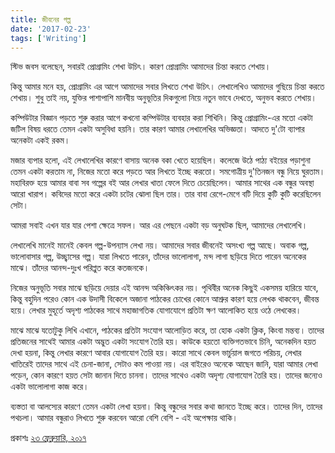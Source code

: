```yaml
---
title: জীবনের গল্প
date: '2017-02-23'
tags: ['Writing']
---
```


স্টিভ জবস বলেছেন, সবারই প্রোগ্রামিং শেখা উচিৎ। কারণ প্রোগ্রামিং আমাদের চিন্তা করতে শেখায়।

কিন্তু আমার মনে হয়, প্রোগ্রামিং এর আগে আমাদের সবার লিখতে শেখা উচিৎ। লেখালেখিও আমাদের গুছিয়ে চিন্তা করতে শেখায়। শুধু তাই নয়, যুক্তির পাশাপাশি মানবীয় অনুভূতির দিকগুলো নিয়ে নতুন ভাবে দেখতে, অনুভব করতে শেখায়।

কম্পিউটার বিজ্ঞান পড়তে শুরু করার আগে কখনো কম্পিউটার ব্যবহার করা শিখিনি। কিন্তু প্রোগ্রামিং-এর মতো একটা জটিল বিষয় ধরতে তেমন একটা অসুবিধা হয়নি। তার কারণ আমার লেখালেখির অভিজ্ঞতা। আদতে দু'টো ব্যাপার অনেকটা একই রকম।

মজার ব্যপার হলো, এই লেখালেখির কারণে বাসায় অনেক বকা খেতে হয়েছিল। কলেজে উঠে পাঠ্য বইয়ের পড়াশুনা তেমন একটা করতাম না, নিজের মতো করে পড়তে আর লিখতে ইচ্ছে করতো। সমগোত্রীয় দু'তিনজন বন্ধু নিয়ে ঘুরতাম। মহাবিরক্ত হয়ে আমার বাবা সব গল্পের বই আর লেখার খাতা ফেলে দিতে চেয়েছিলেন। আমার সাথের এক বন্ধুর অবস্থা আরো খারাপ। কবিদের মতো করে একটা চটের ঝোলা ছিল তার। তার বাবা রেগে-মেগে বটি দিয়ে কুটি কুটি করেছিলেন সেটা।

আমরা সবাই এখন যার যার পেশা ক্ষেত্রে সফল। আর এর পেছনে একটা বড় অনুঘটক ছিল, আমাদের লেখালেখি।

লেখালেখি মানেই মানেই কেবল গল্প-উপন্যাস লেখা নয়। আমাদের সবার জীবনেই অসংখ্য গল্প আছে। অবাক গল্প, ভালোবাসার গল্প, উচ্ছ্বাসের গল্প। যারা লিখতে পারেন, তাঁদের ভালোলাগা, মন্দ লাগা ছড়িয়ে দিতে পারেন অনেকের মাঝে। তাঁদের আনন্দ-দুঃখ পরিপ্লুত করে কতজনকে।

নিজের অনুভূতি সবার মাঝে ছড়িয়ে দেয়ার এই আনন্দ অকিঞ্চিৎকর নয়। পৃথিবীর অনেক কিছুই একসময় হারিয়ে যাবে, কিন্তু বহুদিন পরেও কোন এক উদাসী বিকেলে অজানা পাঠকের চোখের কোনে আশ্রুর কারণ হয়ে লেখক থাকবেন, জীবন্ত হয়ে। লেখার মুহূর্তে অদৃশ্য পাঠকের সাথে মহাজাগতিক যোগাযোগে প্রতিটা ক্ষণ আলোকিত হয়ে ওঠে লেখকের।

মাঝে মাঝে যতোটুকু লিখি এখানে, পাঠকের প্রতিটা সংযোগ আলোড়িত করে, তা হোক একটা ক্লিক, কিংবা মন্তব্য। তাদের প্রতিজনের সাথেই আমার একটা অদ্ভুত একটা সংযোগ তৈরি হয়। কাউকে হয়তো ব্যক্তিগতভাবে চিনি, অনেকদিন হয়ত দেখা হয়না, কিন্তু লেখার কারণে আবার যোগাযোগ তৈরি হয়। কারো সাথে কেবল ভার্চুয়াল জগতে পরিচয়, লেখার খাতিরেই তাদের সাথে এই চেনা-জানা, সেটাও কম পাওয়া নয়। এর বাইরেও অনেকে আছেন জানি, যারা আমার লেখা পড়েন, কোন কারণে হয়ত সেটা জানান দিতে চাননা। তাদের সাথেও একটা অদৃশ্য যোগাযোগ তৈরি হয়। তাদের জন্যেও একটা ভালোলাগা কাজ করে।

ব্যস্ততা বা আলস্যের কারণে তেমন একটা লেখা হয়না। কিন্তু বন্ধুদের সবার কথা জানতে ইচ্ছে করে। তাদের দিন, তাদের পথচলা। আমার বন্ধুরাও লিখতে শুরু করবেন আরো বেশি বেশি - এই অপেক্ষায় থাকি।

প্রকাশঃ [২৩ ফ্রেব্রুয়ারি, ২০১৭](https://www.facebook.com/ashraful.alam/posts/10154142763340583)
